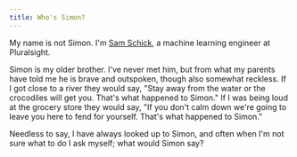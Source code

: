 ```yaml
---
title: Who's Simon?
---
```


My name is not Simon. I'm [Sam Schick](/resume?fullscreen=true), a machine learning engineer at Pluralsight. 

Simon is my older brother. I've never met him, but from what my parents have told me he is brave and outspoken, though also somewhat reckless. If I got close to a river they would say, "Stay away from the water or the crocodiles will get you. That's what happened to Simon." If I was being loud at the grocery store they would say, "If you don't calm down we're going to leave you here to fend for yourself. That's what happened to Simon."

Needless to say, I have always looked up to Simon, and often when I'm not sure what to do I ask myself; what would Simon say?

